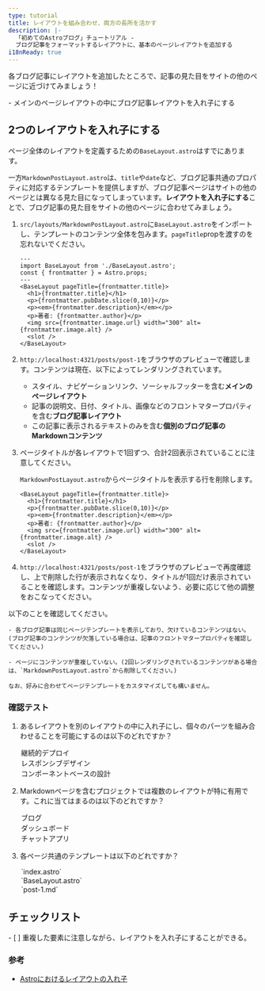 ```yaml
---
type: tutorial
title: レイアウトを組み合わせ、両方の長所を活かす
description: |-
  「初めてのAstroブログ」チュートリアル -
  ブログ記事をフォーマットするレイアウトに、基本のページレイアウトを追加する
i18nReady: true
---
```




各ブログ記事にレイアウトを追加したところで、記事の見た目をサイトの他のページに近づけてみましょう！

<PreCheck>
  - メインのページレイアウトの中にブログ記事レイアウトを入れ子にする
</PreCheck>

## 2つのレイアウトを入れ子にする

ページ全体のレイアウトを定義するための`BaseLayout.astro`はすでにあります。

一方`MarkdownPostLayout.astro`は、`title`や`date`など、ブログ記事共通のプロパティに対応するテンプレートを提供しますが、ブログ記事ページはサイトの他のページとは異なる見た目になってしまっています。**レイアウトを入れ子にする**ことで、ブログ記事の見た目をサイトの他のページに合わせてみましょう。


1. `src/layouts/MarkdownPostLayout.astro`に`BaseLayout.astro`をインポートし、テンプレートのコンテンツ全体を包みます。`pageTitle`propを渡すのを忘れないでください。

    ```astro title="src/layouts/MarkdownPostLayout.astro" ins={2,5,12}
    ---
    import BaseLayout from './BaseLayout.astro';
    const { frontmatter } = Astro.props;
    ---
    <BaseLayout pageTitle={frontmatter.title}>
      <h1>{frontmatter.title}</h1>
      <p>{frontmatter.pubDate.slice(0,10)}</p>
      <p><em>{frontmatter.description}</em></p>
      <p>著者: {frontmatter.author}</p>
      <img src={frontmatter.image.url} width="300" alt={frontmatter.image.alt} />
      <slot />
    </BaseLayout>
    ```

2. `http://localhost:4321/posts/post-1`をブラウザのプレビューで確認します。コンテンツは現在、以下によってレンダリングされています。

    - スタイル、ナビゲーションリンク、ソーシャルフッターを含む**メインのページレイアウト**
    - 記事の説明文、日付、タイトル、画像などのフロントマタープロパティを含む**ブログ記事レイアウト**
    - この記事に表示されるテキストのみを含む**個別のブログ記事のMarkdownコンテンツ**

3. ページタイトルが各レイアウトで1回ずつ、合計2回表示されていることに注意してください。

    `MarkdownPostLayout.astro`からページタイトルを表示する行を削除します。

    ```astro title="src/layouts/MarkdownPostLayout.astro" del={2}
    <BaseLayout pageTitle={frontmatter.title}>
      <h1>{frontmatter.title}</h1>
      <p>{frontmatter.pubDate.slice(0,10)}</p>
      <p><em>{frontmatter.description}</em></p>
      <p>著者: {frontmatter.author}</p>
      <img src={frontmatter.image.url} width="300" alt={frontmatter.image.alt} />
      <slot />
    </BaseLayout>
    ```

5. `http://localhost:4321/posts/post-1`をブラウザのプレビューで再度確認し、上で削除した行が表示されなくなり、タイトルが1回だけ表示されていることを確認します。コンテンツが重複しないよう、必要に応じて他の調整をおこなってください。


  以下のことを確認してください。

    - 各ブログ記事は同じページテンプレートを表示しており、欠けているコンテンツはない。(ブログ記事のコンテンツが欠落している場合は、記事のフロントマタープロパティを確認してください。)

    - ページにコンテンツが重複していない。(2回レンダリングされているコンテンツがある場合は、`MarkdownPostLayout.astro`から削除してください。)

    なお、好みに合わせてページテンプレートをカスタマイズしても構いません。




<Box icon="question-mark">

### 確認テスト

1. あるレイアウトを別のレイアウトの中に入れ子にし、個々のパーツを組み合わせることを可能にするのは以下のどれですか？

    <MultipleChoice>
      <Option>
        継続的デプロイ
      </Option>
      <Option>
        レスポンシブデザイン
      </Option>
      <Option isCorrect>
        コンポーネントベースの設計
      </Option>
    </MultipleChoice>

2. Markdownページを含むプロジェクトでは複数のレイアウトが特に有用です。これに当てはまるのは以下のどれですか？

    <MultipleChoice>
      <Option isCorrect>
        ブログ
      </Option>
      <Option>
        ダッシュボード
      </Option>
      <Option>
        チャットアプリ
      </Option>
    </MultipleChoice>

3. 各ページ共通のテンプレートは以下のどれですか？

    <MultipleChoice>
      <Option>
        `index.astro`
      </Option>
      <Option isCorrect>
        `BaseLayout.astro`
      </Option>
      <Option>
        `post-1.md`
      </Option>
    </MultipleChoice>
</Box>

<Box icon="check-list">

## チェックリスト

<Checklist>
- [ ] 重複した要素に注意しながら、レイアウトを入れ子にすることができる。
</Checklist>
</Box>

### 参考

- [Astroにおけるレイアウトの入れ子](/ja/basics/layouts/#レイアウトの入れ子)
